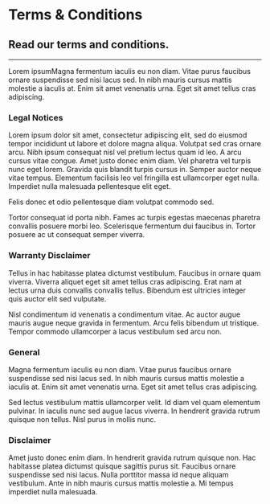 # Terms & Conditions

## Read our terms and conditions.

---

Lorem ipsumMagna fermentum iaculis eu non diam. Vitae purus faucibus ornare suspendisse sed nisi lacus sed. In nibh mauris cursus mattis molestie a iaculis at. Enim sit amet venenatis urna. Eget sit amet tellus cras adipiscing.

### Legal Notices

Lorem ipsum dolor sit amet, consectetur adipiscing elit, sed do eiusmod tempor incididunt ut labore et dolore magna aliqua. Volutpat sed cras ornare arcu. Nibh ipsum consequat nisl vel pretium lectus quam id leo. A arcu cursus vitae congue. Amet justo donec enim diam. Vel pharetra vel turpis nunc eget lorem. Gravida quis blandit turpis cursus in. Semper auctor neque vitae tempus. Elementum facilisis leo vel fringilla est ullamcorper eget nulla. Imperdiet nulla malesuada pellentesque elit eget.

Felis donec et odio pellentesque diam volutpat commodo sed.

Tortor consequat id porta nibh. Fames ac turpis egestas maecenas pharetra convallis posuere morbi leo. Scelerisque fermentum dui faucibus in. Tortor posuere ac ut consequat semper viverra.

### Warranty Disclaimer

Tellus in hac habitasse platea dictumst vestibulum. Faucibus in ornare quam viverra. Viverra aliquet eget sit amet tellus cras adipiscing. Erat nam at lectus urna duis convallis convallis tellus. Bibendum est ultricies integer quis auctor elit sed vulputate.

Nisl condimentum id venenatis a condimentum vitae. Ac auctor augue mauris augue neque gravida in fermentum. Arcu felis bibendum ut tristique. Tempor commodo ullamcorper a lacus vestibulum sed arcu non.

### General

Magna fermentum iaculis eu non diam. Vitae purus faucibus ornare suspendisse sed nisi lacus sed. In nibh mauris cursus mattis molestie a iaculis at. Enim sit amet venenatis urna. Eget sit amet tellus cras adipiscing.

Sed lectus vestibulum mattis ullamcorper velit. Id diam vel quam elementum pulvinar. In iaculis nunc sed augue lacus viverra. In hendrerit gravida rutrum quisque non tellus. Nisl purus in mollis nunc.

### Disclaimer

Amet justo donec enim diam. In hendrerit gravida rutrum quisque non. Hac habitasse platea dictumst quisque sagittis purus sit. Faucibus ornare suspendisse sed nisi lacus. Nulla porttitor massa id neque aliquam vestibulum. Ante in nibh mauris cursus mattis molestie a. Mi tempus imperdiet nulla malesuada.
